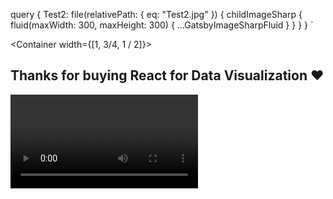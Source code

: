 
  query {
    Test2: file(relativePath: { eq: "Test2.jpg" }) {
      childImageSharp {
        fluid(maxWidth: 300, maxHeight: 300) {
          ...GatsbyImageSharpFluid
        }
      }
    }
  }
`

<Container width={[1, 3/4, 1 / 2]}>

## Thanks for buying React for Data Visualization <span role="img" aria-label="heart">❤️</span>

<Video id="-t27yOeVEik"/>

Hey thanks again for buying React for Data Visualization. I really appreciate it and I hope it helps you on your journey.

Wanna help me make React for Data Visualization even better?
                
Suggest a chapter I should add?

Answer 2 quick questions below. Only takes a minute and makes a huge difference. Plus you're gonna be one of my favorite humans.

<TypeformLink url="https://swizecteller.typeform.com/to/gzZ4up" />

<Testimonial
    quote="Great read with solid foundations to get you started crawling with react and up to a sprint!"
    image={props.data.Test2.childImageSharp.fluid.src}
    name="MΛHDI"
    company="Creator of Gyroscope"
/>

</Container>